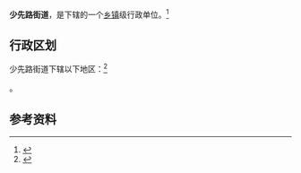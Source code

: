 {{中国乡级行政区|15/02/03/001/000}}

'''少先路街道'''，是{{PRC admin/fullname|15/02/03/001/000|3}}下辖的一个[[乡镇|乡镇]]级行政单位。<ref>{{PRC admin/ref sgc|{{PRC admin/parent|15/02/03/001/000}}}}</ref>

== 行政区划 ==

少先路街道下辖以下地区：<ref>{{PRC admin/ref sgc|15/02/03/001/000}}</ref>

{{PRC admin/children|15/02/03/001/000}}。

== 参考资料 ==

{{reflist}}

{{行政区划小作品}}
{{PRC admin/navcat|15/02/03/001/000}}